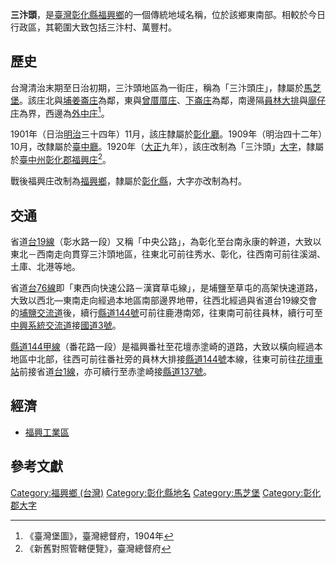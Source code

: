 {{noteTA　
|1 = zh-cn:庄; zh-hk:庄; zh-tw:庄;
}}
'''三汴頭'''，是[[臺灣|臺灣]][[彰化縣|彰化縣]][[福興鄉_(臺灣)|福興鄉]]的一個傳統地域名稱，位於該鄉東南部。相較於今日行政區，其範圍大致包括三汴村、萬豐村。

==歷史==
台灣清治末期至日治初期，三汴頭地區為一街庄，稱為「三汴頭庄」，隸屬於[[馬芝堡|馬芝堡]]。該庄北與[[埔姜崙_(彰化縣)|埔姜崙庄]]為鄰，東與[[曾厝厝庄|曾厝厝庄]]、[[下崙_(彰化縣)|下崙庄]]為鄰，南邊隔[[員林大排|員林大排]]與[[廍子_(彰化縣)|廍仔庄]]為界，西邊為[[外中庄|外中庄]]<ref>《臺灣堡圖》，臺灣總督府，1904年</ref>。

1901年（日治[[明治|明治]]三十四年）11月，該庄隸屬於[[彰化廳|彰化廳]]。1909年（明治四十二年）10月，改隸屬於[[臺中廳|臺中廳]]。1920年（[[大正|大正]]九年），該庄改制為「三汴頭」[[大字|大字]]，隸屬於[[臺中州|臺中州]][[彰化郡|彰化郡]][[福興庄|福興庄]]<ref>《新舊對照管轄便覽》，臺灣總督府</ref>。

戰後福興庄改制為[[福興鄉_(臺灣)|福興鄉]]，隸屬於[[彰化縣|彰化縣]]，大字亦改制為村。

==交通==
省道[[台19線|台19線]]（彰水路一段）又稱「中央公路」，為彰化至台南永康的幹道，大致以東北－西南走向貫穿三汴頭地區，往東北可前往秀水、彰化，往西南可前往溪湖、土庫、北港等地。

省道[[台76線|台76線]]即「東西向快速公路－漢寶草屯線」，是埔鹽至草屯的高架快速道路，大致以西北—東南走向經過本地區南部邊界地帶，往西北經過與省道台19線交會的[[埔鹽交流道|埔鹽交流道]]後，續行[[縣道144號|縣道144號]]可前往鹿港南郊，往東南可前往員林，續行可至[[中興系統交流道|中興系統交流道]]接[[福爾摩沙高速公路|國道3號]]。

[[縣道144號#甲線|縣道144甲線]]（番花路一段）是福興番社至花壇赤塗崎的道路，大致以橫向經過本地區中北部，往西可前往番社旁的員林大排接[[縣道144號|縣道144號]]本線，往東可前往[[花壇車站|花壇車站]]前接省道[[台1線|台1線]]，亦可續行至赤塗崎接[[縣道137號|縣道137號]]。

==經濟==
*[[福興工業區|福興工業區]]

==參考文獻==
{{reflist}}

{{彰化郡}}

[[Category:福興鄉_(台灣)|Category:福興鄉 (台灣)]]
[[Category:彰化縣地名|Category:彰化縣地名]]
[[Category:馬芝堡|Category:馬芝堡]]
[[Category:彰化郡大字|Category:彰化郡大字]]